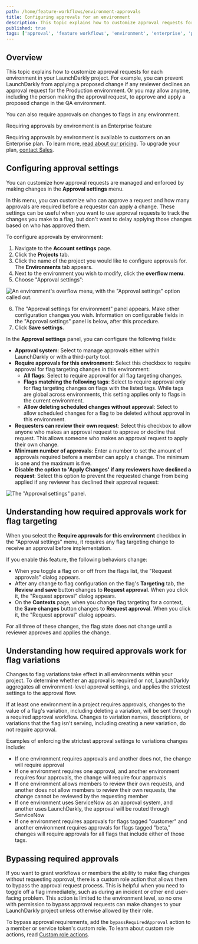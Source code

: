```yaml
---
path: /home/feature-workflows/environment-approvals
title: Configuring approvals for an environment
description: This topic explains how to customize approval requests for each environment in your LaunchDarkly project.
published: true
tags: ['approval', 'feature workflows', 'environment', 'enterprise', 'pro']
---
```


## Overview

This topic explains how to customize approval requests for each environment in your LaunchDarkly project. For example, you can prevent LaunchDarkly from applying a proposed change if any reviewer declines an approval request for the Production environment. Or you may allow anyone, including the person making the approval request, to approve and apply a proposed change in the QA environment.

You can also require approvals on changes to flags in any environment.

<Callout intent="primary">
<CalloutTitle>Requiring approvals by environment is an Enterprise feature</CalloutTitle>
<CalloutDescription>

Requiring approvals by environment is available to customers on an Enterprise plan. To learn more, [read about our pricing](https://launchdarkly.com/pricing/). To upgrade your plan, [contact Sales](https://launchdarkly.com/contact-sales/).

</CalloutDescription>
</Callout>

## Configuring approval settings

You can customize how approval requests are managed and enforced by making changes in the **Approval settings** menu.

In this menu, you can customize who can approve a request and how many approvals are required before a requestor can apply a change. These settings can be useful when you want to use approval requests to track the changes you make to a flag, but don't want to delay applying those changes based on who has approved them.

To configure approvals by environment:

1. Navigate to the **Account settings** page.
2. Click the **Projects** tab.
3. Click the name of the project you would like to configure approvals for. The **Environments** tab appears.
4. Next to the environment you wish to modify, click the **overflow menu**.
5. Choose "Approval settings":

![An environment's overflow menu, with the "Approval settings" option called out.](approvals-environment-overflow-callout.png)

6. The "Approval settings for environment" panel appears. Make other configuration changes you wish. Information on configurable fields in the "Approval settings" panel is below, after this procedure.
7. Click **Save settings**.

In the **Approval settings** panel, you can configure the following fields:

* **Approval system**: Select to manage approvals either within LaunchDarkly or with a third-party tool.
* **Require approvals for this environment**: Select this checkbox to require approval for flag targeting changes in this environment:
  * **All flags**: Select to require approval for all flag targeting changes.
  * **Flags matching the following tags**: Select to require approval only for flag targeting changes on flags with the listed tags. While tags are global across environments, this setting applies only to flags in the current environment.
  * **Allow deleting scheduled changes without approval**: Select to allow scheduled changes for a flag to be deleted without approval in this environment.
* **Requesters can review their own request**: Select this checkbox to allow anyone who makes an approval request to approve or decline that request. This allows someone who makes an approval request to apply their own change.
* **Minimum number of approvals**: Enter a number to set the amount of approvals required before a member can apply a change. The minimum is one and the maximum is five.
* **Disable the option to 'Apply Changes' if any reviewers have declined a request**: Select this option to prevent the requested change from being applied if any reviewer has declined their approval request:

![The "Approval settings" panel.](approvals-approval-settings.png)

## Understanding how required approvals work for flag targeting

When you select the **Require approvals for this environment** checkbox in the "Approval settings" menu, it requires any flag targeting change to receive an approval before implementation.

If you enable this feature, the following behaviors change:

* When you toggle a flag on or off from the flags list, the "Request approvals" dialog appears.
* After any change to flag configuration on the flag's **Targeting** tab, the **Review and save** button changes to **Request approval**. When you click it, the "Request approval" dialog appears.
* On the **Contexts** page, when you change flag targeting for a context, the **Save changes** button changes to **Request approval**. When you click it, the "Request approval" dialog appears.

For all three of these changes, the flag state does not change until a reviewer approves and applies the change.

## Understanding how required approvals work for flag variations

Changes to flag variations take effect in all environments within your project. To determine whether an approval is required or not, LaunchDarkly aggregates all environment-level approval settings, and applies the strictest settings to the approval flow. 

If at least one environment in a project requires approvals, changes to the value of a flag's variation, including deleting a variation, will be sent through a required approval workflow. Changes to variation names, descriptions, or variations that the flag isn't serving, including creating a new variation, do not require approval.

Examples of enforcing the strictest approval settings to variations changes include:

* If one environment requires approvals and another does not, the change will require approval
* If one environment requires one approval, and another environment requires four approvals, the change will require four approvals 
* If one environment allows members to review their own requests, and another does not allow members to review their own requests, the change cannot be reviewed by the requesting member
* If one environment uses ServiceNow as an approval system, and another uses LaunchDarkly, the approval will be routed through ServiceNow
* If one environment requires approvals for flags tagged "customer" and another environment requires approvals for flags tagged "beta," changes will require approvals for all flags that include either of those tags. 

## Bypassing required approvals

If you want to grant workflows or members the ability to make flag changes without requesting approval, there is a custom role action that allows them to bypass the approval request process. This is helpful when you need to toggle off a flag immediately, such as during an incident or other end user-facing problem. This action is limited to the environment level, so no one with permission to bypass approval requests can make changes to your LaunchDarkly project unless otherwise allowed by their role.

To bypass approval requirements, add the `bypassRequiredApproval` action to a member or service token's custom role. To learn about custom role actions, read [Custom role actions](/home/members/role-actions).
